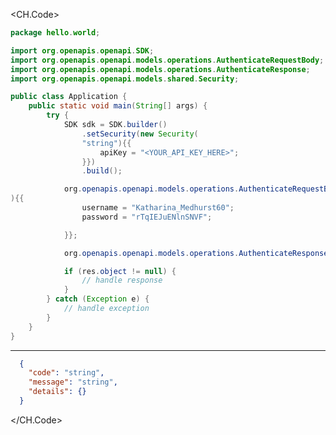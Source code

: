 
<CH.Code>
```java Authenticate.java
package hello.world;

import org.openapis.openapi.SDK;
import org.openapis.openapi.models.operations.AuthenticateRequestBody;
import org.openapis.openapi.models.operations.AuthenticateResponse;
import org.openapis.openapi.models.shared.Security;

public class Application {
    public static void main(String[] args) {
        try {
            SDK sdk = SDK.builder()
                .setSecurity(new Security(
                "string"){{
                    apiKey = "<YOUR_API_KEY_HERE>";
                }})
                .build();

            org.openapis.openapi.models.operations.AuthenticateRequestBody req = new AuthenticateRequestBody(
){{
                username = "Katharina_Medhurst60";
                password = "rTqIEJuENlnSNVF";

            }};

            org.openapis.openapi.models.operations.AuthenticateResponse res = sdk.authentication.authenticate(req);

            if (res.object != null) {
                // handle response
            }
        } catch (Exception e) {
            // handle exception
        }
    }
}
```
---

```json Example Response
  {
    "code": "string",
    "message": "string",
    "details": {}
  }
```
</CH.Code>
